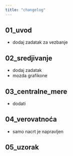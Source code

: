 ```yaml
---
title: "changelog"
---
```


## 01_uvod
- dodaj zadatak za vezbanje

## 02_sredjivanje
- dodaj zadatak
- mozda grafikone

## 03_centralne_mere
- dodati

## 04_verovatnoća
- samo nacrt je napravljen

## 05_uzorak